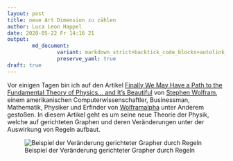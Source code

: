 ```yaml
---
layout: post
title: neue Art Dimension zu zählen
author: Luca Leon Happel
date: 2020-05-22 Fr 14:16 21
output:
        md_document:
                variant: markdown_strict+backtick_code_blocks+autolink_bare_uris
                preserve_yaml: true
draft: true
---
```


Vor einigen Tagen bin ich auf den Artikel
[Finally We May Have a Path to the Fundamental Theory of Physics… and It’s Beautiful](https://writings.stephenwolfram.com/2020/04/finally-we-may-have-a-path-to-the-fundamental-theory-of-physics-and-its-beautiful/)
von [Stephen Wolfram](https://www.stephenwolfram.com/), einem
amerikanischen Computerwissenschaftler, Businessman, Mathematik, Physiker
und Erfinder von [Wolframalpha](https://www.wolframalpha.com/) unter
Anderem gestoßen.
In diesem Artikel geht es um seine neue Theorie der Physik, welche auf
gerichteten Graphen und deren Veränderungen unter der Auswirkung von
Regeln aufbaut.

![Beispiel der Veränderung gerichteter Grapher durch Regeln](https://writings.stephenwolfram.com/data/uploads/2020/04/0414img5.png)
